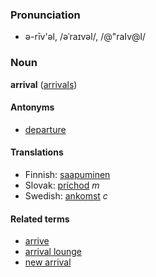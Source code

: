 ===Pronunciation===
*ə-rīv'əl, /əˈraɪvəl/, /@"raIv@l/

===Noun===
'''arrival''' ([[arrivals]])

====Antonyms====
*[[departure]]

====Translations====

*Finnish: [[saapuminen]]
*Slovak: [[príchod]] ''m''
*Swedish: [[ankomst]] ''c''


====Related terms====
*[[arrive]]
*[[arrival lounge]]
*[[new arrival]]